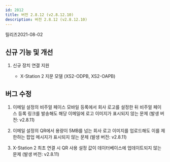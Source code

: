 ```yaml
---
id: 2812
title: 버전 2.8.12 (v2.8.12.10)
description: 버전 2.8.12 (v2.8.12.10)
---
```


릴리즈<Separator/>2021-08-02

## 신규 기능 및 개선

1. 신규 장치 연결 지원

    * X-Station 2 지문 모델 (XS2-ODPB, XS2-OAPB)

## 버그 수정

1. 이메일 설정의 비주얼 페이스 모바일 등록에서 회사 로고를 설정한 뒤 비주얼 페이스 등록 링크를 발송해도 해당 이메일에 로고 이미지가 표시되지 않는 문제 (발생 버전: v2.8.11)

1. 이메일 설정의 QR에서 용량이 5MB를 넘는 회사 로고 이미지를 업로드해도 이를 제한하는 팝업 메시지가 표시되지 않는 문제 (발생 버전: v2.8.11)

1. X-Station 2 최초 연결 시 QR 사용 설정 값이 데이터베이스에 업데이트되지 않는 문제 (발생 버전: v2.8.11)